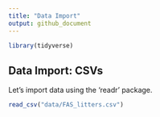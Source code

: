 ```yaml
---
title: "Data Import"
output: github_document
---
```


```r
library(tidyverse)
```


## Data Import: CSVs

Let's import data using the 'readr' package.

```r
read_csv("data/FAS_litters.csv")
```

